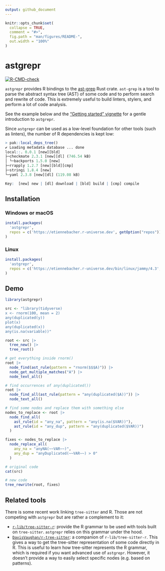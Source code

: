 ```yaml
---
output: github_document
---
```


<!-- README.md is generated from README.Rmd. Please edit that file -->

```r
knitr::opts_chunk$set(
  collapse = TRUE,
  comment = "#>",
  fig.path = "man/figures/README-",
  out.width = "100%"
)
```

# astgrepr

<!-- badges: start -->
[![R-CMD-check](https://github.com/etiennebacher/astgrepr/actions/workflows/R-CMD-check.yaml/badge.svg)](https://github.com/etiennebacher/astgrepr/actions/workflows/R-CMD-check.yaml)
<!-- badges: end -->

`astgrepr` provides R bindings to the [ast-grep](https://ast-grep.github.io/) 
Rust crate. `ast-grep` is a tool to parse the abstract syntax tree (AST) of some
code and to perform search and rewrite of code. This is extremely useful to build
linters, stylers, and perform a lot of code analysis.

See the example below and the [“Getting started”
vignette](https://astgrepr.etiennebacher.com/articles/astgrepr) for
a gentle introduction to `astgrepr`.

Since `astgrepr` can be used as a low-level foundation for other tools (such as
linters), the number of R dependencies is kept low:

```r
> pak::local_deps_tree()
✔ Loading metadata database ... done
local::. 0.0.1 [new][bld]                                                  
├─checkmate 2.3.1 [new][dl] (746.54 kB)
│ └─backports 1.5.0 [new]
├─rrapply 1.2.7 [new][bld][cmp]
├─stringi 1.8.4 [new]
└─yaml 2.3.8 [new][dl] (119.08 kB)

Key:  [new] new | [dl] download | [bld] build | [cmp] compile
```

## Installation

### Windows or macOS

``` r
install.packages(
  'astgrepr', 
  repos = c('https://etiennebacher.r-universe.dev', getOption("repos"))
)
```

### Linux

``` r
install.packages(
  'astgrepr', 
  repos = c('https://etiennebacher.r-universe.dev/bin/linux/jammy/4.3', getOption("repos"))
)
```


## Demo

```r
library(astgrepr)

src <- "library(tidyverse)
x <- rnorm(100, mean = 2)
any(duplicated(y))
plot(x)
any(duplicated(x))
any(is.na(variable))"

root <- src |> 
  tree_new() |> 
  tree_root()

# get everything inside rnorm()
root |> 
  node_find(ast_rule(pattern = "rnorm($$$A)")) |> 
  node_get_multiple_matches("A") |> 
  node_text_all()

# find occurrences of any(duplicated())
root |> 
  node_find_all(ast_rule(pattern = "any(duplicated($A))")) |> 
  node_text_all()

# find some nodes and replace them with something else
nodes_to_replace <- root |>
  node_find_all(
    ast_rule(id = "any_na", pattern = "any(is.na($VAR))"),
    ast_rule(id = "any_dup", pattern = "any(duplicated($VAR))")
  )

fixes <- nodes_to_replace |>
  node_replace_all(
    any_na = "anyNA(~~VAR~~)",
    any_dup = "anyDuplicated(~~VAR~~) > 0"
  )

# original code
cat(src)

# new code
tree_rewrite(root, fixes)

```

## Related tools

There is some recent work linking `tree-sitter` and R. Those are not competing
with `astgrepr` but are rather a complement to it:

* [`r-lib/tree-sitter-r`](https://github.com/r-lib/tree-sitter-r): provide the
  R grammar to be used with tools built on `tree-sitter`. `astgrepr` relies on
  this grammar under the hood.
* [`DavisVaughan/r-tree-sitter`](https://github.com/DavisVaughan/r-tree-sitter):
  a companion of `r-lib/tree-sitter-r`. This gives a way to get the tree-sitter
  representation of some code directly in R. This is useful to learn how 
  tree-sitter represents the R grammar, which is required if you want advanced
  use of `astgrepr`. However, it doesn't provide a way to easily select specific
  nodes (e.g. based on patterns).
